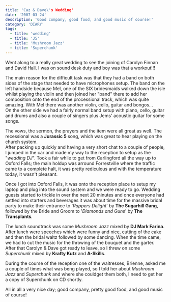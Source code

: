 ```yaml
---
title: 'Caz & Dave\'s Wedding'
date: '2007-03-24'
description: 'Good company, good food, and good music of course!'
category: 'DIARY'
tags:
  - title: 'wedding'
  - title: 'J5'
  - title: 'Mushroom Jazz'
  - title: 'Superchunk'
---
```


Went along to a really great wedding to see the joining of Carolyn Finnan and David Hall. I was on sound desk duty and boy was that a workout!!!

The main reason for the difficult task was that they had a band on both sides of the stage that needed to have microphones setup. The band on the left handside because Mel, one of the SIX bridesmaids walked down the isle whilst playing the violin and then joined her "band" there to add her composition onto the end of the processional track, which was quite amazing. With Mel there was another violin, cello, guitar and bongos...  
On the other side we had a fairly normal band setup with piano, cello, guitar and drums and also a couple of singers plus Jems' acoustic guitar for some songs.

The vows, the sermon, the prayers and the item were all great as well. The recessional was a **Jurassic 5** song, which was great to hear playing on the church system.  
After packing up quickly and having a very short chat to a couple of people, I jumped in the car and made my way to the reception to setup as the "_wedding DJ_". Took a fair while to get from Carlingford all the way up to Oxford Falls; the main holdup was arround Forrestville where the traffic came to a complete halt, it was pretty rediculous and with the temperature today, it wasn't pleasant.

Once I got into Oxford Falls, it was onto the reception place to setup my laptop and plug into the sound system and we were ready to go. Wedding guests started to trickle in over the next 20 minutes and once everyone had settled into starters and beverages it was about time for the massive bridal party to make their entrance to '_Rappers Delight_' by **The Sugarhill Gang**, followed by the Bride and Groom to '_Diamonds and Guns_' by **The Transplants**.

The lunch soundtrack was some _Mushroom Jazz_ mixed by **DJ Mark Farina**. After lunch were speeches which were funny and nice, cutting of the cake and then the bridal waltz followed by some dancing. When the time came, we had to cut the music for the throwing of the bouquet and the garter. After that Carolyn &amp; Dave got ready to leave, so I threw on some _Superchunk_ mixed by **Krafty Kutz** and **A-Skills**.

During the course of the reception one of the waitresses, Brienne, asked me a couple of times what was beng played, so I told her about _Mushroom Jazz_ and _Superchunk_ and where she couldget them both, I need to get her a copy of Superchunk on CD shortly.

All in all a very nice day; good company, pretty good food, and good music of course!
